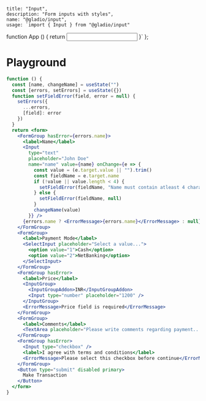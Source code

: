 
    title: "Input",
    description: "Form inputs with styles",
    name: "@gladio/input",
    usage: `import { Input } from "@gladio/input"
function App () {
  return <Input />
}`
};


# Playground

```jsx live=true
function () {
  const [name, changeName] = useState("")
  const [errors, setErrors] = useState({})
  function setFieldError(field, error = null) {
    setErrors({
      ...errors,
      [field]: error
    })
  }
  return <form>
    <FormGroup hasError={errors.name}>
      <label>Name</label>
      <Input
        type="text"
        placeholder="John Doe"
        name="name" value={name} onChange={e => {
          const value = (e.target.value || "").trim()
          const fieldName = e.target.name
          if (!value || value.length < 4) {
            setFieldError(fieldName, "Name must contain atleast 4 characters")
          } else {
            setFieldError(fieldName, null)
          }
          changeName(value)
        }} />
      {errors.name ? <ErrorMessage>{errors.name}</ErrorMessage> : null}
    </FormGroup>
    <FormGroup>
      <label>Payment Mode</label>
      <SelectInput placeholder="Select a value...">
        <option value="1">Cash</option>
        <option value="2">NetBanking</option>
      </SelectInput>
    </FormGroup>
    <FormGroup hasError>
      <label>Price</label>
      <InputGroup>
        <InputGroupAddon>INR</InputGroupAddon>
        <Input type="number" placeholder="1200" />
      </InputGroup>
      <ErrorMessage>Price field is required</ErrorMessage>
    </FormGroup>
    <FormGroup>
      <label>Comments</label>
      <TextArea placeholder="Please write comments regarding payment..." />
    </FormGroup>
    <FormGroup hasError>
      <Input type="checkbox" />
      <label>I agree with terms and conditions</label>
      <ErrorMessage>Please select this checkbox before continue</ErrorMessage>
    </FormGroup>
    <Button type="submit" disabled primary>
      Make Transaction
    </Button>
  </form>
}
```
